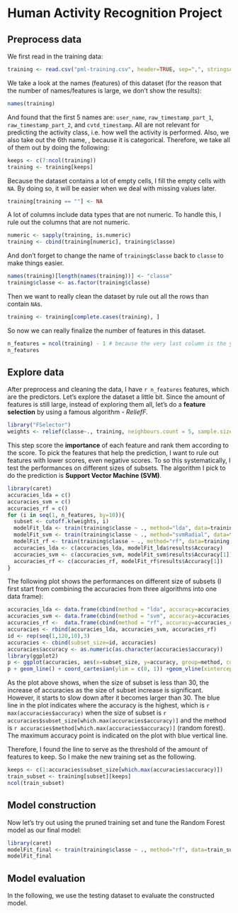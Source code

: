 Human Activity Recognition Project
========================================================

## Preprocess data

We first read in the training data:
```r
training <- read.csv("pml-training.csv", header=TRUE, sep=",", stringsAsFactors = FALSE)
```

We take a look at the names (features) of this dataset (for the reason that the number of names/features is large, we don't show the results):
```r
names(training)
```

And found that the first 5 names are: `user_name`,  `raw_timestamp_part_1`, `raw_timestamp_part_2`, and `cvtd_timestamp`. All are not relevant for predicting the activity class, i.e. how well the activity is performed. Also, we also take out the 6th name, , because it is categorical. Therefore, we take all of them out by doing the following: 
```r
keeps <- c(7:ncol(training))
training <- training[keeps]
```

Because the dataset contains a lot of empty cells, I fill the empty cells with `NA`. By doing so, it will be easier when we deal with missing values later.
```r
training[training == ""] <- NA
```

A lot of columns include data types that are not numeric. To handle this, I rule out the columns that are not numeric.
```r
numeric <- sapply(training, is.numeric)
training <- cbind(training[numeric], training$classe)
```

And don't forget to change the name of `training$classe` back to `classe` to make things easier.
```r
names(training)[length(names(training))] <- "classe"
training$classe <- as.factor(training$classe)
```

Then we want to really clean the dataset by rule out all the rows than contain `NA`s.
```r
training <- training[complete.cases(training), ]
```

So now we can really finalize the number of features in this dataset.
```r
n_features = ncol(training) - 1 # because the very last column is the y
n_features
```

## Explore data
After preprocess and cleaning the data, I have `r n_features` features, which are the predictors. Let's explore the dataset a little bit. Since the amount of features is still large, instead of exploring them all, let's do a **feature selection** by using a famous algorithm - *ReliefF*.
```r
library("FSelector")
weights <- relief(classe~., training, neighbours.count = 5, sample.size = 20)
```

This step score the **importance** of each feature and rank them according to the score. To pick the features that help the prediction, I want to rule out features with lower scores, even negative scores. To so this systematically, I test the performances on different sizes of subsets. The algorithm I pick to do the prediction is **Support Vector Machine (SVM)**.
```r
library(caret)
accuracies_lda = c()
accuracies_svm = c()
accuracies_rf = c()
for (i in seq(1, n_features, by=10)){
  subset <- cutoff.k(weights, i)
  modelFit_lda <- train(training$classe ~ ., method="lda", data=training[subset])
  modelFit_svm <- train(training$classe ~ ., method="svmRadial", data=training[subset])
  modelFit_rf <- train(training$classe ~ ., method="rf", data=training[subset])
  accuracies_lda <- c(accuracies_lda, modelFit_lda$results$Accuracy)
  accuracies_svm <- c(accuracies_svm, modelFit_svm$results$Accuracy[1])
  accuracies_rf <- c(accuracies_rf, modelFit_rf$results$Accuracy[1])
}
```

The following plot shows the performances on different size of subsets (I first start from combining the accuracies from three algorithms into one data frame):
```r
accuracies_lda <- data.frame(cbind(method = "lda", accuracy=accuracies_lda))
accuracies_svm <- data.frame(cbind(method = "svm", accuracy=accuracies_svm))
accuracies_rf <-  data.frame(cbind(method = "rf", accuracy=accuracies_rf))
accuracies <- rbind(accuracies_lda, accuracies_svm, accuracies_rf)
id <- rep(seq(1,120,10),3)
accuracies <- cbind(subset_size=id, accuracies)
accuracies$accuracy <- as.numeric(as.character(accuracies$accuracy))
library(ggplot2)
p <- ggplot(accuracies, aes(x=subset_size, y=accuracy, group=method, colour=method))
p + geom_line() + coord_cartesian(ylim = c(0, 1)) +geom_vline(xintercept = accuracies$subset_size[which.max(accuracies$accuracy)],data=accuracies,colour="blue")
```

As the plot above shows, when the size of subset is less than 30, the increase of accuracies as the size of subset increase is significant. However, it starts to slow down after it becomes larger than 30. The blue line in the plot indicates where the accuracy is the highest, which is `r max(accuracies$accuracy)` when the size of subset is `r accuracies$subset_size[which.max(accuracies$accuracy)]` and the method is `r accuracies$method[which.max(accuracies$accuracy)]` (random forest). The maximum accuracy point is indicated on the plot with blue vertical line.

Therefore, I found the line to serve as the threshold of the amount of features to keep. So I make the new training set as the following.
```r
keeps <- c(1:accuracies$subset_size[which.max(accuracies$accuracy)])
train_subset <- training[subset][keeps]
ncol(train_subset)
```

## Model construction
Now let's try out using the pruned training set and tune the Random Forest model as our final model:
```r
library(caret)
modelFit_final <- train(training$classe ~ ., method="rf", data=train_subset)
modelFit_final
```

## Model evaluation
In the following, we use the testing dataset to evaluate the constructed model.
```r

```